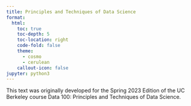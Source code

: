 ```yaml
---
title: Principles and Techniques of Data Science
format:
  html:
    toc: true
    toc-depth: 5
    toc-location: right
    code-fold: false
    theme:
      - cosmo
      - cerulean
    callout-icon: false
jupyter: python3
---
```



This text was originally developed for the Spring 2023 Edition of the UC Berkeley course Data 100: Principles and Techniques of Data Science.

